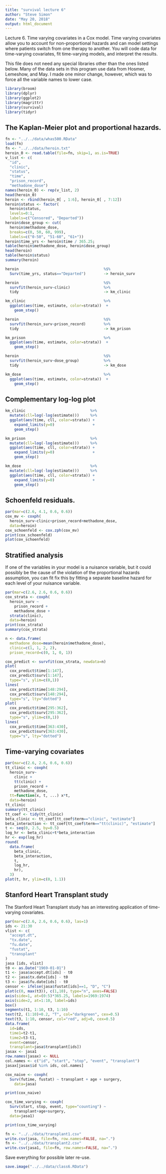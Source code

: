 ```yaml
---
title: "survival lecture 6"
author: "Steve Simon"
date: "May 20, 2018"
output: html_document
---
```


Lecture 6. Time varying covariates in a Cox model. Time varying covariates allow you to account for non-proportional hazards and can model settings where patients switch from one therapy to another. You will code data for time-varying covariates, fit time-varying models, and interpret the results.

This file does not need any special libraries other than the ones listed below. Many of the data sets in this program use data from Hosmer, Lemeshow, and May. I made one minor change, however, which was to force all the variable names to lower case.

```r
library(broom)
library(dplyr)
library(ggplot2)
library(magrittr)
library(survival)
library(tidyr)
```

## The Kaplan-Meier plot and proportional hazards.

```r
fn <- "../../data/whas500.RData"
load(fn)
fn <- "../../data/heroin.txt"
heroin_0 <- read.table(file=fn, skip=1, as.is=TRUE)
v_list <- c(
  "id", 
  "clinic", 
  "status", 
  "time", 
  "prison_record", 
  "methadone_dose")
names(heroin_0) <- rep(v_list, 2)
head(heroin_0)
heroin <- rbind(heroin_0[ , 1:6], heroin_0[ , 7:12])
heroin$status <- factor(
  heroin$status, 
  levels=0:1, 
  labels=c("Censored", "Departed"))
heroin$dose_group <- cut(
  heroin$methadone_dose,
  breaks=c(0, 50, 60, 999),
  labels=c("0-50", "51-60", "61+"))
heroin$time_yrs <- heroin$time / 365.25;
table(heroin$methadone_dose, heroin$dose_group)
head(heroin)
table(heroin$status)
summary(heroin)
```

```r
heroin                                      %$%
  Surv(time_yrs, status=="Departed")        -> heroin_surv

heroin                                      %$%
  survfit(heroin_surv~clinic)               %>%
  tidy                                      -> km_clinic

km_clinic                                   %>%
  ggplot(aes(time, estimate, color=strata))  +
    geom_step()

heroin                                      %$%
  survfit(heroin_surv~prison_record)        %>%
  tidy                                      -> km_prison

km_prison                                   %>%
  ggplot(aes(time, estimate, color=strata))  +
    geom_step()

heroin                                      %$%
  survfit(heroin_surv~dose_group)           %>%
  tidy                                      -> km_dose

km_dose                                     %>%
  ggplot(aes(time, estimate, color=strata))  +
    geom_step()
```

## Complementary log-log plot

```r
km_clinic                             %>%
  mutate(cll=log(-log(estimate)))     %>%
  ggplot(aes(time, cll, color=strata)) +
    expand_limits(y=0)                 +
    geom_step()

km_prison                             %>%
  mutate(cll=log(-log(estimate)))     %>%
  ggplot(aes(time, cll, color=strata)) +
    expand_limits(y=0)                 +
    geom_step()

km_dose                               %>%
  mutate(cll=log(-log(estimate)))     %>%
  ggplot(aes(time, cll, color=strata)) +
    expand_limits(y=0)                 +
    geom_step()
```

## Schoenfeld residuals.

```r
par(mar=c(2.6, 4.1, 0.6, 0.6))
cox_mv <- coxph(
  heroin_surv~clinic+prison_record+methadone_dose,
  data=heroin)
cox_schoenfeld <- cox.zph(cox_mv)
print(cox_schoenfeld)
plot(cox_schoenfeld)
```

## Stratified analysis

If one of the variables in your model is a nuisance variable, but it could possibly be the cause of the violation of the proportional hazards assumption, you can fit fix this by fitting a separate baseline hazard for each level of your nuisance variable.

```r
par(mar=c(2.6, 2.6, 0.6, 0.6))
cox_strata <- coxph(
  heroin_surv ~
    prison_record +
    methadone_dose +
  strata(clinic),
  data=heroin)
print(cox_strata)
summary(cox_strata)

n <- data.frame(
  methadone_dose=mean(heroin$methadone_dose),
  clinic=c(1, 1, 2, 2),
  prison_record=c(0, 1, 0, 1))

cox_predict <- survfit(cox_strata, newdata=n)
plot(
  cox_predict$time[1:147],
  cox_predict$surv[1:147],
  type="s", ylim=c(0,1))
lines(
  cox_predict$time[148:294], 
  cox_predict$surv[148:294], 
  type="s", lty="dotted")
plot(
  cox_predict$time[295:362], 
  cox_predict$surv[295:362], 
  type="s", ylim=c(0,1))
lines(
  cox_predict$time[363:430], 
  cox_predict$surv[363:430], 
  type="s", lty="dotted")
```

## Time-varying covariates

```r
par(mar=c(2.6, 2.6, 0.6, 0.6))
tt_clinic <- coxph(
  heroin_surv~
    clinic +
    tt(clinic) +
    prison_record +
    methadone_dose,
  tt=function(x, t, ...) x*t,
  data=heroin)
tt_clinic
summary(tt_clinic)
tt_coef <- tidy(tt_clinic)
beta_clinic <- tt_coef[tt_coef$term=="clinic", "estimate"]
beta_interaction <- tt_coef[tt_coef$term=="tt(clinic)", "estimate"]
t <- seq(0, 2.5, by=0.5)
log_hr <- beta_clinic+t*beta_interaction
hr <- exp(log_hr)
round(
  data.frame(
    beta_clinic, 
    beta_interaction, 
    t, 
    log_hr,
    hr),
  3)
plot(t, hr, ylim=c(0, 1.1))
```

## Stanford Heart Transplant study

The Stanford Heart Transplant study has an interesting application of time-varying covariates.

```r
par(mar=c(2.6, 2.6, 0.6, 0.6), las=1)
ids <- 21:30
vlist <- c(
  "accept.dt",
  "tx.date",
  "fu.date",
  "fustat",
  "transplant"
)
jasa [ids, vlist]
t0 <- as.Date("1969-01-01")
t1 <- jasa$accept.dt[ids] - t0
t2 <- jasa$tx.date[ids] - t0
t3 <- jasa$fu.date[ids] - t0
censor <- ifelse(jasa$fustat[ids]==1, "D", "C")
plot(c(0, max(t3)), c(1,10), type="n", axes=FALSE)
axis(side=1, at=(0:5)*365.25, labels=1969:1974)
axis(side=2, at=1:10, label=ids)
box()
segments(t1, 1:10, t3, 1:10)
text(t2, (1:10)+0.2, "T", col="darkgreen", cex=0.5)
text(t3, 1:10, censor, col="red", adj=0, cex=0.5)
data.frame(
  id=ids,
  time1=t2-t1, 
  time2=t3-t1, 
  event=censor,
  transplant=jasa$transplant[ids])
jasax <- jasa1
row.names(jasax) <- NULL
col.names <- c("id", "start", "stop", "event", "transplant")
jasax[jasax$id %in% ids, col.names]
```

```r
cox_naive <- coxph(
  Surv(futime, fustat) ~ transplant + age + surgery,
    data=jasa)

print(cox_naive)

cox_time_varying <- coxph(
  Surv(start, stop, event, type="counting") ~
    transplant+age+surgery,
  data=jasa1)

print(cox_time_varying)

fn <- "../../data/transplant1.csv"
write.csv(jasa, file=fn, row.names=FALSE, na=".")
fn <- "../../data/transplant2.csv"
write.csv(jasa1, file=fn, row.names=FALSE, na=".")
```

Save everything for possible later re-use.

```r
save.image("../../data/class6.RData")
```